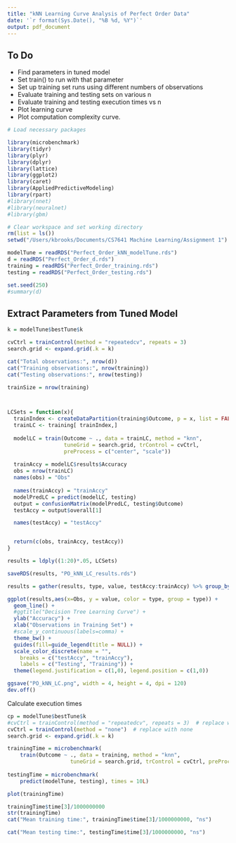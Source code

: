 ```yaml
---
title: "kNN Learning Curve Analysis of Perfect Order Data"
date: '`r format(Sys.Date(), "%B %d, %Y")`'
output: pdf_document
---
```


To Do
-----
* Find parameters in tuned model
* Set train() to run with that parameter
* Set up training set runs using different numbers of observations
* Evaluate training and testing sets on various n
* Evaluate training and testing execution times vs n
* Plot learning curve
* Plot computation complexity curve.

```r
# Load necessary packages 

library(microbenchmark)
library(tidyr)
library(plyr)
library(dplyr)
library(lattice)
library(ggplot2)
library(caret)
library(AppliedPredictiveModeling)
library(rpart)
#library(nnet)
#library(neuralnet)
#library(gbm)
```

```r
# Clear workspace and set working directory
rm(list = ls())
setwd("/Users/kbrooks/Documents/CS7641 Machine Learning/Assignment 1")

modelTune = readRDS("Perfect_Order_kNN_modelTune.rds")
d = readRDS("Perfect_Order_d.rds")
training = readRDS("Perfect_Order_training.rds")
testing = readRDS("Perfect_Order_testing.rds")

set.seed(250)
#summary(d)

```

Extract Parameters from Tuned Model
-----------------------------------

```r

k = modelTune$bestTune$k

cvCtrl = trainControl(method = "repeatedcv", repeats = 3)
search.grid <- expand.grid(.k = k)

cat("Total observations:", nrow(d))
cat("Training observations:", nrow(training))
cat("Testing observations:", nrow(testing))

trainSize = nrow(training)



LCSets = function(x){
  trainIndex <- createDataPartition(training$Outcome, p = x, list = FALSE, times = 1)
  trainLC <- training[ trainIndex,]
  
  modelLC = train(Outcome ~ ., data = trainLC, method = "knn", 
                  tuneGrid = search.grid, trControl = cvCtrl, 
                  preProcess = c("center", "scale"))
  
  trainAccy = modelLC$results$Accuracy
  obs = nrow(trainLC)
  names(obs) = "Obs"
  
  names(trainAccy) = "trainAccy"
  modelPredLC = predict(modelLC, testing)
  output = confusionMatrix(modelPredLC, testing$Outcome)
  testAccy = output$overall[1]

  names(testAccy) = "testAccy"


  return(c(obs, trainAccy, testAccy))
}

results = ldply((1:20)*.05, LCSets)

saveRDS(results, "PO_kNN_LC_results.rds")


```


```r
results = gather(results, type, value, testAccy:trainAccy) %>% group_by(type)

ggplot(results,aes(x=Obs, y = value, color = type, group = type)) + 
  geom_line() + 
  #ggtitle("Decision Tree Learning Curve") +
  ylab("Accuracy") +
  xlab("Observations in Training Set") +
  #scale_y_continuous(labels=comma) +
  theme_bw() +
  guides(fill=guide_legend(title = NULL)) +
  scale_color_discrete(name = "",
    breaks = c("testAccy", "trainAccy"), 
    labels = c("Testing", "Training")) +
  theme(legend.justification = c(1,0), legend.position = c(1,0))

ggsave("PO_kNN_LC.png", width = 4, height = 4, dpi = 120)
dev.off()
```

Calculate execution times

```r

cp = modelTune$bestTune$k
#cvCtrl = trainControl(method = "repeatedcv", repeats = 3)  # replace with none
cvCtrl = trainControl(method = "none")  # replace with none
search.grid <- expand.grid(.k = k)

trainingTime = microbenchmark(
    train(Outcome ~ ., data = training, method = "knn", 
                    tuneGrid = search.grid, trControl = cvCtrl, preProcess = c("center", "scale")), times = 10L)
  
testingTime = microbenchmark(
    predict(modelTune, testing), times = 10L)

plot(trainingTime)

trainingTime$time[3]/1000000000
str(trainingTime)
cat("Mean training time:", trainingTime$time[3]/1000000000, "ns")

cat("Mean testing time:", testingTime$time[3]/1000000000, "ns")

```

